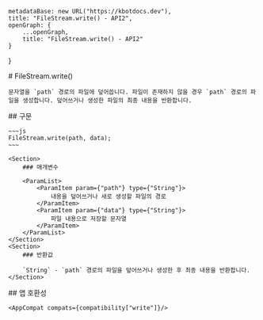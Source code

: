 
    metadataBase: new URL("https://kbotdocs.dev"),
    title: "FileStream.write() - API2",
    openGraph: {
        ...openGraph,
        title: "FileStream.write() - API2"
    }
}

<Section>
    # FileStream.write()

    문자열을 `path` 경로의 파일에 덮어씁니다. 파일이 존재하지 않을 경우 `path` 경로의 파일을 생성합니다. 덮어쓰거나 생성한 파일의 최종 내용을 반환합니다.
</Section>
<Section>
    ## 구문

    ~~~js
    FileStream.write(path, data);
    ~~~

    <Section>
        ### 매개변수

        <ParamList>
            <ParamItem param={"path"} type={"String"}>
                내용을 덮어쓰거나 새로 생성할 파일의 경로
            </ParamItem>
            <ParamItem param={"data"} type={"String"}>
                파일 내용으로 저장할 문자열
            </ParamItem>
        </ParamList>
    </Section>
    <Section>
        ### 반환값

        `String` - `path` 경로의 파일을 덮어쓰거나 생성한 후 최종 내용을 반환합니다.
    </Section>
</Section>
<Section>
    ## 앱 호환성

    <AppCompat compats={compatibility["write"]}/>
</Section>